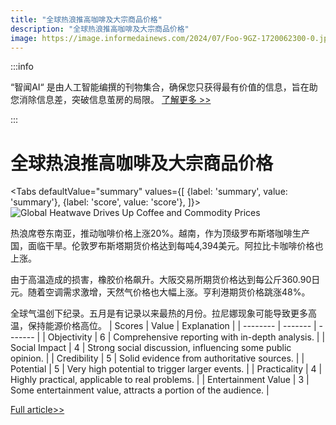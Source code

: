 ```yaml
---
title: "全球热浪推高咖啡及大宗商品价格"
description: "全球热浪推高咖啡及大宗商品价格"
image: https://image.informedainews.com/2024/07/Foo-9GZ-1720062300-0.jpg
---
```



:::info

“智闻AI“ 是由人工智能编撰的刊物集合，确保您只获得最有价值的信息，旨在助您消除信息差，突破信息茧房的局限。  [了解更多 >>](/)

:::

# 全球热浪推高咖啡及大宗商品价格


<Tabs
	defaultValue="summary"
	values={[
	{label: 'summary', value: 'summary'},
	{label: 'score', value: 'score'},
]}>
<TabItem value="summary">
<img
  src="https://image.informedainews.com/2024/07/Foo-9GZ-1720062300-0.jpg"
  alt="Global Heatwave Drives Up Coffee and Commodity Prices"
/>



热浪席卷东南亚，推动咖啡价格上涨20%。越南，作为顶级罗布斯塔咖啡生产国，面临干旱。伦敦罗布斯塔期货价格达到每吨4,394美元。阿拉比卡咖啡价格也上涨。

由于高温造成的损害，橡胶价格飙升。大阪交易所期货价格达到每公斤360.90日元。随着空调需求激增，天然气价格也大幅上涨。亨利港期货价格跳涨48%。

全球气温创下纪录。五月是有记录以来最热的月份。拉尼娜现象可能导致更多高温，保持能源价格高位。
</TabItem>
<TabItem value="score">
	| Scores     | Value   | Explanation |
	| -------- | ------- | ------- |
	| Objectivity  | 6    | Comprehensive reporting with in-depth analysis.    |
	| Social Impact | 4     | Strong social discussion, influencing some public opinion.    |
	| Credibility    | 5    | Solid evidence from authoritative sources.    |
	| Potential    | 5    | Very high potential to trigger larger events.    |
	| Practicality    | 4    | Highly practical, applicable to real problems.    |
	| Entertainment Value    | 3    | Some entertainment value, attracts a portion of the audience.    |
</TabItem>
</Tabs>

[Full article>>](https://asia.nikkei.com/Business/Markets/Commodities/Coffee-prices-jump-20-as-global-heat-hits-commodity-markets)
